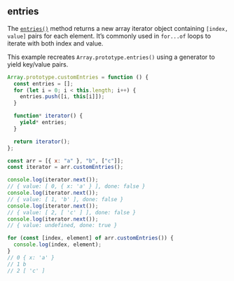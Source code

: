 ## entries

The [`entries()`](https://developer.mozilla.org/en-US/docs/Web/JavaScript/Reference/Global_Objects/Array/entries)
method returns a new array iterator object containing `[index, value]` pairs for each element.
It’s commonly used in `for...of` loops to iterate with both index and value.

This example recreates `Array.prototype.entries()` using a generator to yield key/value pairs.

```js filename="entries" copy
Array.prototype.customEntries = function () {
  const entries = [];
  for (let i = 0; i < this.length; i++) {
    entries.push([i, this[i]]);
  }

  function* iterator() {
    yield* entries;
  }

  return iterator();
};

const arr = [{ x: "a" }, "b", ["c"]];
const iterator = arr.customEntries();

console.log(iterator.next());
// { value: [ 0, { x: 'a' } ], done: false }
console.log(iterator.next());
// { value: [ 1, 'b' ], done: false }
console.log(iterator.next());
// { value: [ 2, [ 'c' ] ], done: false }
console.log(iterator.next());
// { value: undefined, done: true }

for (const [index, element] of arr.customEntries()) {
  console.log(index, element);
}
// 0 { x: 'a' }
// 1 b
// 2 [ 'c' ]
```
